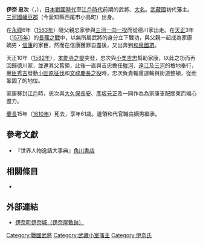 {{refimprove|time=2016-01-04T03:02:58+00:00}}
{{Infobox officeholder
| name               = 伊奈忠次
| image              = 
| caption            = 伊奈忠次像（[[茨城縣|茨城縣]][[水戶市|水戶市]]的{{link-ja|備前堀 (茨城縣)|備前堀 (茨城県)|備前堀}}道明橋上）

| office            = {{link-ja|武藏小室藩|武蔵小室藩}}藩主
| term_start        = 1590年
| term_end          = 1610年
| predecessor       = {{small|新設}}
| successor         = {{link-ja|伊奈忠政|伊奈忠政}}

| birth_name         = 	
| birth_date         = 1550年<br>（[[天文_(後奈良天皇)|天文]]19年）
| birth_place        = 
| death_date         = {{death date and age|1610|8|1|1550}}<br>（[[慶長|慶長]]15年6月13日）
| death_place        = 
| module             = {{日本武士|child=yes
|時代=[[戰國時代_(日本)|戰國時代]] - [[江戶時代|江戶時代]]初期
|改名=熊藏（幼名）→忠次
|別名=半左衛門（通稱）
|戒名=勝林院殿前備前太守秀譽源長大居士
|墓所=[[埼玉縣|埼玉縣]][[鴻巢市|鴻巢市]]本町勝願寺
|朝廷官位=[[從五位|從五位]]下、[[備前國|備前]]守
|幕府職位=[[江戶幕府|江戶幕府]]{{tsl|ja|関東郡代|關東郡代|關東代官頭}}
|主君=[[德川家康|德川家康]]→[[松平信康|信康]]→家康→[[德川秀忠|秀忠]]
|藩=[[武藏國|武藏國]]{{tsl|ja|武蔵小室藩|武藏小室藩|小室藩}}主
|氏族={{tsl|ja|伊奈氏|伊奈氏}}
|父=伊奈忠家
|兄弟=
|正室=深津氏
|子='''{{tsl|ja|伊奈忠政|伊奈忠政|忠政}}'''、{{tsl|ja|伊奈忠治|伊奈忠治|忠治}}、{{tsl|ja|日誉源貞|日譽源貞}}、忠公、忠雪、長直、忠氏
|女=內藤正成妻、宮田主馬妻、向井忠宗妻
|特記事項=
 }}
}}
'''伊奈 忠次'''（{{jpn|j=伊奈 忠次|hg=いな ただつぐ|rm=Ina Tadatsugu}}，{{bd|1550年||1610年|8月1日|}}），[[日本戰國時代|日本戰國時代]]至[[江戶時代|江戶時代]]前期的武將、[[大名_(称谓)|大名]]。[[武藏國|武藏國]]{{tsl|ja|武蔵小室藩|武藏小室藩|小室藩}}初代藩主。[[三河國|三河國]][[幡豆郡|幡豆郡]]{{tsl|ja|小島城}}（今愛知縣西尾市小島町）出身。

在[[永祿|永祿]]6年（[[1563年|1563年]]）隨父親忠家參與[[三河一向一揆|三河一向一揆]]而從德川家出走。在[[天正_(日本)|天正]]3年（[[1575年|1575年]]）的[[長篠之戰|長篠之戰]]中，以無所屬武將的身分立下戰功，與父親一起成為家康嫡男・[[松平信康|信康]]的家臣，然而在信康獲罪自盡後，又出奔到[[和泉國|和泉國]][[堺|堺]]。

天正10年（[[1582年|1582年]]），[[本能寺之變|本能寺之變]]突發，忠次與[[小栗吉忠|小栗吉忠]]幫助家康{{tsl|ja|伊賀越え|橫越伊賀}}，以此之功而再回歸德川家，並還其父舊領，此後一直與吉忠擔任[[駿河國|駿河]]、[[遠江|遠江]]及[[三河國|三河]]的檢地奉行，[[豐臣秀吉|豐臣秀吉]]發動[[小田原征伐|小田原征伐]]和[[文祿慶長之役|文祿慶長之役]]時，忠次負責輜重運輸與街道整頓，從而鞏固了{{tsl|ja|代官|代官}}的地位。

家康移封[[江戶|江戶]]時，忠次與[[大久保長安|大久保長安]]、[[彥坂元正|彥坂元正]]及{{tsl|ja|長谷川長綱|長谷川長綱}}一同作為{{tsl|ja|関東郡代|關東代官頭}}為家康支配關東而竭心盡力。

[[慶長|慶長]]15年（[[1610年|1610年]]）死去，享年61歳。遺領和代官職由嫡男{{tsl|ja|伊奈忠政|伊奈忠政|忠政}}繼承。

== 參考文獻 ==
* 『世界人物逸話大事典』[[角川書店|角川書店]]

== 相關條目 ==
* {{link-ja|利根川東遷事業|利根川東遷事業}}

== 外部連結 ==
* [https://web.archive.org/web/20160304204817/http://www.water.sannet.ne.jp/u-takuo/inasiyasiki.htm 伊奈町伊奈城（伊奈屋敷跡）]

{{武藏小室藩主|初代|1590年 - 1610年}}
{{Normdaten}}

[[Category:戰國武將|Category:戰國武將]]
[[Category:武藏小室藩主|Category:武藏小室藩主]]
[[Category:伊奈氏|Category:伊奈氏]]